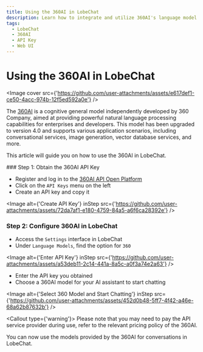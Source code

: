 ```yaml
---
title: Using the 360AI in LobeChat
description: Learn how to integrate and utilize 360AI's language model APIs in LobeChat.
tags:
  - LobeChat
  - 360AI
  - API Key
  - Web UI
---
```


# Using the 360AI in LobeChat

<Image
  cover
  src={'https://github.com/user-attachments/assets/e617def1-ce50-4acc-974b-12f5ed592a0e'}
/>

The [360AI](https://ai.360.com/) is a cognitive general model independently developed by 360 Company, aimed at providing powerful natural language processing capabilities for enterprises and developers. This model has been upgraded to version 4.0 and supports various application scenarios, including conversational services, image generation, vector database services, and more.

This article will guide you on how to use the 360AI in LobeChat.

<Steps>
### Step 1: Obtain the 360AI API Key

- Register and log in to the [360AI API Open Platform](https://ai.360.com/platform/keys)
- Click on the `API Keys` menu on the left
- Create an API key and copy it

<Image
  alt={'Create API Key'}
  inStep
  src={'https://github.com/user-attachments/assets/72da7af1-e180-4759-84a5-a6f6ca28392e'}
/>

### Step 2: Configure 360AI in LobeChat

- Access the `Settings` interface in LobeChat
- Under `Language Models`, find the option for `360`

<Image
  alt={'Enter API Key'}
  inStep
  src={'https://github.com/user-attachments/assets/a53deb11-2c14-441a-8a5c-a0f3a74e2a63'}
/>

- Enter the API key you obtained
- Choose a 360AI model for your AI assistant to start chatting

<Image
  alt={'Select 360 Model and Start Chatting'}
  inStep
  src={'https://github.com/user-attachments/assets/452d0b48-5ff7-4f42-a46e-68a62b87632b'}
/>

<Callout type={'warning'}>
  Please note that you may need to pay the API service provider during use, refer to the relevant
  pricing policy of the 360AI.
</Callout>

</Steps>

You can now use the models provided by the 360AI for conversations in LobeChat.
